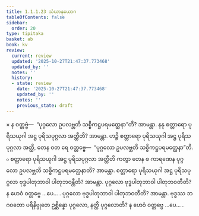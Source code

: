```yaml
---
title: 1.1.1.23 သံဃာနုယောဂ
tableOfContents: false
sidebar:
  order: 20
type: tipitaka
basket: ab
book: kv
review:
  current: review
  updated: '2025-10-27T21:47:37.773468'
  updated_by: ''
  notes: ''
  history:
  - state: review
    date: '2025-10-27T21:47:37.773468'
    updated_by: ''
    notes: ''
    previous_state: draft
---
```



<ReviewStatus review={frontmatter.review} showDetails={true} />

<HypothesisAnnotation frontmatter={frontmatter} />

<DynamicBreadcrumb />

<Division number="206" book="kv" e="ch" v="32" p="52">

<Paragraph number="337" book="kv">
× န ဝတ္တဗ္ဗံ—  “ပုဂ္ဂလော ဥပလဗ္ဘတိ သစ္စိကဋ္ဌပရမတ္ထေနာ”တိ? အာမန္တာ. နနု စတ္တာရော ပုရိသယုဂါ အဋ္ဌ ပုရိသပုဂ္ဂလာ အတ္ထီတိ? အာမန္တာ. ဟဉ္စိ စတ္တာရော ပုရိသယုဂါ အဋ္ဌ ပုရိသပုဂ္ဂလာ အတ္ထိ, တေန ဝတ ရေ ဝတ္တဗ္ဗေ—  “ပုဂ္ဂလော ဥပလဗ္ဘတိ သစ္စိကဋ္ဌပရမတ္ထေနာ”တိ.
</Paragraph>

</Division>
<Division number="207" book="kv" e="ch" v="32" p="52">

<Paragraph number="338" book="kv">
๐ စတ္တာရော ပုရိသယုဂါ အဋ္ဌ ပုရိသပုဂ္ဂလာ အတ္ထီတိ ကတွာ တေန စ ကာရဏေန ပုဂ္ဂလော ဥပလဗ္ဘတိ သစ္စိကဋ္ဌပရမတ္ထေနာတိ? အာမန္တာ. စတ္တာရော ပုရိသယုဂါ အဋ္ဌ ပုရိသပုဂ္ဂလာ ဗုဒ္ဓပါတုဘာဝါ ပါတုဘဝန္တီတိ? အာမန္တာ. ပုဂ္ဂလော ဗုဒ္ဓပါတုဘာဝါ ပါတုဘဝတီတိ? န ဟေဝံ ဝတ္တဗ္ဗေ …ပေ… .
</Paragraph>

<Paragraph number="339" book="kv">
ပုဂ္ဂလော ဗုဒ္ဓပါတုဘာဝါ ပါတုဘဝတီတိ? အာမန္တာ. ဗုဒ္ဓဿ ဘဂဝတော ပရိနိဗ္ဗုတေ ဥစ္ဆိန္နော ပုဂ္ဂလော, နတ္ထိ ပုဂ္ဂလောတိ? န ဟေဝံ ဝတ္တဗ္ဗေ …ပေ… .
</Paragraph>
</Division>